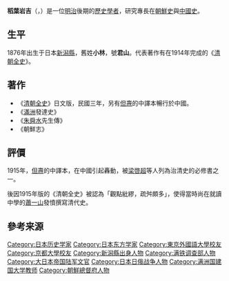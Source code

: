 {{unreferenced|time=2010-05-16T17:27:23+00:00}}
{{japanese|japanese=稲葉君山|kana=いなば くんざん|romaji=Inaba Kunzan}}

'''稻葉岩吉'''（{{lang-ja|いなば いわきち}}，{{bd|1876年|12月4日|1940年|5月23日}}）是一位[[明治|明治]]後期的[[歷史學者|歷史學者]]，研究專長在[[朝鮮史|朝鮮史]]與[[中國史|中國史]]。

==生平==
1876年出生于日本[[新潟縣|新潟縣]]，舊姓'''小林'''，號'''君山'''。代表著作有在1914年完成的《[[清朝全史|清朝全史]]》。

==著作==
*《[[清朝全史|清朝全史]]》日文版，民國三年，另有[[但燾|但燾]]的中譯本暢行於中國。
*《[[滿洲|滿洲]]發達史》
*《[[朱舜水|朱舜水]]先生傳》
*《朝鮮志》

==評價==
1915年，[[但燾|但燾]]的中譯本，在中國引起轟動，被[[梁啓超|梁啓超]]等人列為治清史的必修書之一。

後因1915年版的《清朝全史》被認為「觀點紕繆，疏舛頗多」，使得當時尚在就讀中學的[[蕭一山|蕭一山]]發憤撰寫清代史。

==參考来源==
{{reflist}}

{{DEFAULTSORT:Inaba, Iwakichi}}
[[Category:日本历史学家|Category:日本历史学家]]
[[Category:日本东方学家|Category:日本东方学家]]
[[Category:東京外國語大學校友|Category:東京外國語大學校友]]
[[Category:京都大學校友|Category:京都大學校友]]
[[Category:新潟縣出身人物|Category:新潟縣出身人物]]
[[Category:满铁调查部人物|Category:满铁调查部人物]]
[[Category:大日本帝国陆军文官|Category:大日本帝国陆军文官]]
[[Category:日本日俄战争人物|Category:日本日俄战争人物]]
[[Category:满洲国建国大学教师|Category:满洲国建国大学教师]]
[[Category:朝鮮總督府人物|Category:朝鮮總督府人物]]